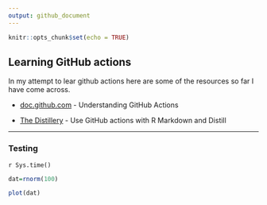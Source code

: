 ```yaml
---
output: github_document
---
```


```r
knitr::opts_chunk$set(echo = TRUE)
```

## Learning GitHub actions

In my attempt to lear github actions here are some of the resources so far I have come across. 

* [doc.github.com](https://docs.github.com/en/actions/learn-github-actions/understanding-github-actions#viewing-the-jobs-activity) - Understanding GitHub Actions


* [The Distillery](https://distillery.rbind.io/posts/2021-03-18-use-github-actions-with-r-markdown-and-distill/) - Use GitHub actions with R Markdown and Distill

***
### Testing

`r Sys.time()`

```r
dat=rnorm(100)

plot(dat)

```
